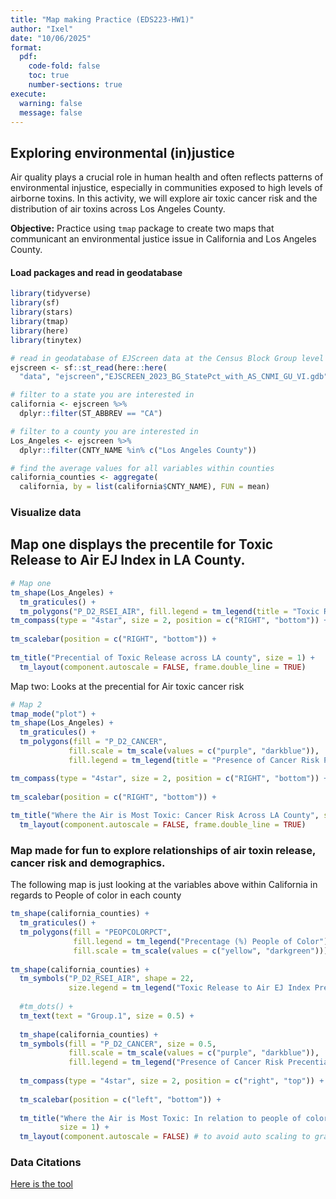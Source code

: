 ```yaml
---
title: "Map making Practice (EDS223-HW1)"
author: "Ixel"
date: "10/06/2025"
format: 
  pdf:
    code-fold: false
    toc: true
    number-sections: true
execute:
  warning: false
  message: false
---
```


## Exploring environmental (in)justice

Air quality plays a crucial role in human health and often reflects patterns of environmental injustice, especially in communities exposed to high levels of airborne toxins. In this activity, we will explore air toxic cancer risk and the distribution of air toxins across Los Angeles County.

**Objective:** Practice using `tmap` package to create two maps that communicant an environmental justice issue in California and Los Angeles County.


#### Load packages and read in geodatabase
```r
library(tidyverse)
library(sf)
library(stars)
library(tmap)
library(here)
library(tinytex)
```


```r
# read in geodatabase of EJScreen data at the Census Block Group level
ejscreen <- sf::st_read(here::here(
  "data", "ejscreen","EJSCREEN_2023_BG_StatePct_with_AS_CNMI_GU_VI.gdb")) 

# filter to a state you are interested in
california <- ejscreen %>%
  dplyr::filter(ST_ABBREV == "CA") 

# filter to a county you are interested in
Los_Angeles <- ejscreen %>%
  dplyr::filter(CNTY_NAME %in% c("Los Angeles County"))

# find the average values for all variables within counties
california_counties <- aggregate(
  california, by = list(california$CNTY_NAME), FUN = mean)
```



### Visualize data 

## Map one displays the precentile for Toxic Release to Air EJ Index in LA County.
```r
# Map one
tm_shape(Los_Angeles) +
  tm_graticules() +
  tm_polygons("P_D2_RSEI_AIR", fill.legend = tm_legend(title = "Toxic Release to Air EJ Index Precential (%)"), fill.scale = tm_scale(values = c("yellow", "darkgreen"))) +
tm_compass(type = "4star", size = 2, position = c("RIGHT", "bottom")) +
  
tm_scalebar(position = c("RIGHT", "bottom")) +
  
tm_title("Precential of Toxic Release across LA county", size = 1) +   
  tm_layout(component.autoscale = FALSE, frame.double_line = TRUE)

```

Map two: Looks at the precential for Air toxic cancer risk
```r
# Map 2
tmap_mode("plot") +
tm_shape(Los_Angeles) +
  tm_graticules() +
  tm_polygons(fill = "P_D2_CANCER",
             fill.scale = tm_scale(values = c("purple", "darkblue")), 
             fill.legend = tm_legend(title = "Presence of Cancer Risk Precential (%)")) +

tm_compass(type = "4star", size = 2, position = c("RIGHT", "bottom")) +
  
tm_scalebar(position = c("RIGHT", "bottom")) +
  
tm_title("Where the Air is Most Toxic: Cancer Risk Across LA County", size = 1) +   
  tm_layout(component.autoscale = FALSE, frame.double_line = TRUE)

```
### Map made for fun to explore relationships of air toxin release, cancer risk and demographics.
The following map is just looking at the variables above within California in regards to People of color in each county 


```r
tm_shape(california_counties) +
  tm_graticules() +
  tm_polygons(fill = "PEOPCOLORPCT", 
              fill.legend = tm_legend("Precentage (%) People of Color"),
              fill.scale = tm_scale(values = c("yellow", "darkgreen"))) +
  
tm_shape(california_counties) +
  tm_symbols("P_D2_RSEI_AIR", shape = 22, 
             size.legend = tm_legend("Toxic Release to Air EJ Index Precential (%)")) +
  
  #tm_dots() +
  tm_text(text = "Group.1", size = 0.5) +
  
  tm_shape(california_counties) +
  tm_symbols(fill = "P_D2_CANCER", size = 0.5, 
             fill.scale = tm_scale(values = c("purple", "darkblue")), 
             fill.legend = tm_legend("Presence of Cancer Risk Precential")) + 
  
  tm_compass(type = "4star", size = 2, position = c("right", "top")) +
  
  tm_scalebar(position = c("left", "bottom")) +
  
  tm_title("Where the Air is Most Toxic: In relation to people of color", 
           size = 1) +   
  tm_layout(component.autoscale = FALSE) # to avoid auto scaling to graph. 

```



### Data Citations 
[Here is the tool](https://pedp-ejscreen.azurewebsites.net/) 